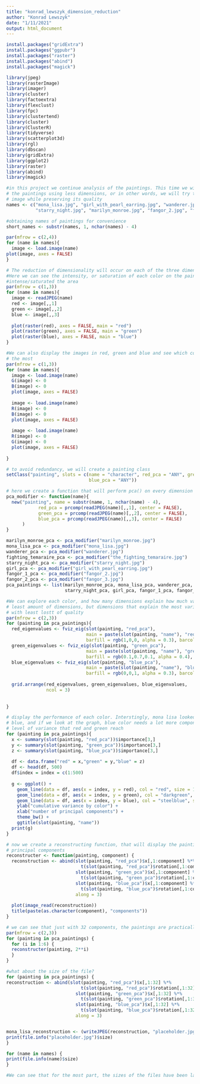 ---
title: "konrad_lewszyk_dimension_reduction"
author: "Konrad Lewszyk"
date: "1/11/2021"
output: html_document
---
```{r}
install.packages("gridExtra")
install.packages("ggpubr")
install.packages("raster")
install.packages("abind")
install.packages("magick")
```


```{r}
library(jpeg)
library(rasterImage)
library(imager)
library(cluster)
library(factoextra)
library(flexclust)
library(fpc)
library(clustertend)
library(cluster)
library(ClusterR)
library(tidyverse)
library(scatterplot3d)
library(rgl)
library(dbscan)
library(gridExtra)
library(ggplot2)
library(raster)
library(abind)
library(magick)
```

```{r}
#in this project we continue analysis of the paintings. This time we will be reconstructing
# the paintings using less dimensions, or in other words, we will try to reduce the size of the
# image while preserving its quality
names <- c("mona_lisa.jpg", "girl_with_pearl_earring.jpg", "wanderer.jpg", "the_fighting_temaraire.jpg",
           "starry_night.jpg", "marilyn_monroe.jpg", "fangor_2.jpg", "fangor_3.jpg")
```

```{r}
#obtaining names of paintings for convenience
short_names <- substr(names, 1, nchar(names) - 4)
```

```{r}
par(mfrow = c(2,4))
for (name in names){
  image <- load.image(name)
plot(image, axes = FALSE)
}
```
```{r}
# The reduction of dimensionality will occur on each of the three dimensions - red, green and blue.
#Here we can see the intensity, or saturation of each color on the painting. The greener, the more
#intense/saturated the area
par(mfrow = c(1,3))
for (name in names){
  image <- readJPEG(name)
  red <- image[,,1]
  green <- image[,,2]
  blue <- image[,,3]
  
  plot(raster(red), axes = FALSE, main = "red")
  plot(raster(green), axes = FALSE, main = "green")
  plot(raster(blue), axes = FALSE, main = "blue")
}
```

```{r}
#We can also display the images in red, green and blue and see which color preserves the paiting
# the most
par(mfrow = c(1,3))
for (name in names){
  image <- load.image(name)
  G(image) <- 0
  B(image) <- 0
  plot(image, axes = FALSE)
  
  image <- load.image(name)
  R(image) <- 0
  B(image) <- 0
  plot(image, axes = FALSE)
  
  image <- load.image(name)
  R(image) <- 0
  G(image) <- 0
  plot(image, axes = FALSE)
  
}
```


```{r}
# to avoid redundancy, we will create a painting class
setClass("painting", slots = c(name = "character", red_pca = "ANY", green_pca = "ANY",
                               blue_pca = "ANY"))
```

```{r}
# here we create a function that will perform pca() on every dimension of the painting
pca_modifier <- function(name){
  new("painting", name = substr(name, 1, nchar(name) - 4), 
            red_pca = prcomp(readJPEG(name)[,,1], center = FALSE),
            green_pca = prcomp(readJPEG(name)[,,2], center = FALSE),
            blue_pca = prcomp(readJPEG(name)[,,3], center = FALSE)
      )
}
```

```{r}
marilyn_monroe_pca <- pca_modifier("marilyn_monroe.jpg")
mona_lisa_pca <- pca_modifier("mona_lisa.jpg")
wanderer_pca <- pca_modifier("wanderer.jpg")
fighting_temaraire_pca <- pca_modifier("the_fighting_temaraire.jpg")
starry_night_pca <- pca_modifier("starry_night.jpg")
girl_pca <- pca_modifier("girl_with_pearl_earring.jpg")
fangor_1_pca <- pca_modifier("fangor_2.jpg")
fangor_2_pca <- pca_modifier("fangor_3.jpg")
pca_paintings <- list(marilyn_monroe_pca, mona_lisa_pca, wanderer_pca, fighting_temaraire_pca,
                      starry_night_pca, girl_pca, fangor_1_pca, fangor_2_pca)
```

```{r}
#We can explore each color, and how many dimensions explain how much variance. Ideally, we want the
# least amount of dimensions, but dimensions that explain the most variance, aka represent the data
# with least lostt of quality
par(mfrow = c(2,3))
for (painting in pca_paintings){
  red_eigenvalues <- fviz_eig(slot(painting, "red_pca"), 
                              main = paste(slot(painting, "name"), "red"), 
                              barfill = rgb(1,0,0, alpha = 0.3), barcolor = "black")
  green_eigenvalues <- fviz_eig(slot(painting, "green_pca"), 
                              main = paste(slot(painting, "name"), "green"), 
                              barfill = rgb(0.1,0.7,0.1, alpha = 0.4), barcolor = "black")
  blue_eigenvalues <- fviz_eig(slot(painting, "blue_pca"), 
                              main = paste(slot(painting, "name"), "blue"), 
                              barfill = rgb(0,0,1, alpha = 0.3), barcolor = "black")
  
  grid.arrange(red_eigenvalues, green_eigenvalues, blue_eigenvalues, 
               ncol = 3)
  
  
}
```

```{r}
# display the performance of each color. Interstingly, mona lisa looked undoubtedly the worst in
# blue, and if we look at the graph, blue color needs a lot more components to reach the same
# level of variance that red and green reach
for (painting in pca_paintings){
  x <- summary(slot(painting, "red_pca"))$importance[3,]
  y <- summary(slot(painting, "green_pca"))$importance[3,]
  z <- summary(slot(painting, "blue_pca"))$importance[3,]
  
  df <- data.frame("red" = x,"green" = y,"blue" = z)
  df <- head(df, 500)
  df$index = index = c(1:500)
  
  g <- ggplot() +
    geom_line(data = df, aes(x = index, y = red), col = "red", size = 1) +
    geom_line(data = df, aes(x = index, y = green), col = "darkgreen", size = 1) +
    geom_line(data = df, aes(x = index, y = blue), col = "steelblue", size = 1) +
    ylab("cumulative variance by color") +
    xlab("number of principal components") +
    theme_bw() +
    ggtitle(slot(painting, "name"))
  print(g)
}
```


```{r}
# now we create a reconstructing function, that will display the paintings but using 
# principal components
reconstructer <- function(painting, component) {
  reconstruction <- abind(slot(painting, "red_pca")$x[,1:component] %*% 
                            t(slot(painting, "red_pca")$rotation[,1:component]),
                          slot(painting, "green_pca")$x[,1:component] %*% 
                            t(slot(painting, "green_pca")$rotation[,1:component]),
                          slot(painting, "blue_pca")$x[,1:component] %*%
                            t(slot(painting, "blue_pca")$rotation[,1:component]),
                          along = 3)
  
  plot(image_read(reconstruction))
  title(paste(as.character(component), "components"))
}
```

```{r}
# we can see that just with 32 components, the paintings are practically the same. 
par(mfrow = c(2,3))
for (painting in pca_paintings) {
  for (i in 1:6) {
  reconstructer(painting, 2**i)
  }
}
```

```{r}
#what about the size of the file?
for (painting in pca_paintings) {
reconstruction <- abind(slot(painting, "red_pca")$x[,1:32] %*% 
                            t(slot(painting, "red_pca")$rotation[,1:32]),
                          slot(painting, "green_pca")$x[,1:32] %*% 
                            t(slot(painting, "green_pca")$rotation[,1:32]),
                          slot(painting, "blue_pca")$x[,1:32] %*%
                            t(slot(painting, "blue_pca")$rotation[,1:32]),
                          along = 3)


mona_lisa_reconstruction <- (writeJPEG(reconstruction, "placeholder.jpg"))
print(file.info("placeholder.jpg")$size)
}
```


```{r}
for (name in names) {
print(file.info(name)$size)
}
```


```{r}
#We can see that for the most part, the sizes of the files have been largely reduced
```






